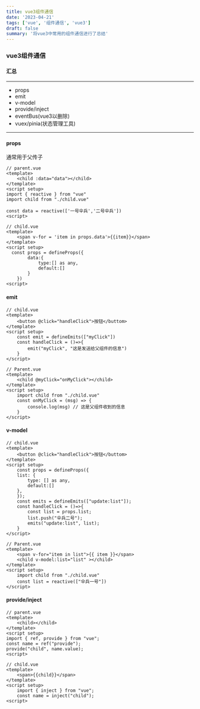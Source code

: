 ```yaml
---
title: vue3组件通信
date: '2023-04-21'
tags: ['vue', '组件通信', 'vue3']
draft: false
summary: '将vue3中常用的组件通信进行了总结'
---
```


### vue3组件通信

#### 汇总
---
+ props
+ emit
+ v-model
+ provide/inject
+ eventBus(vue3以删除)
+ vuex/pinia(状态管理工具)
---
#### props

通常用于父传子
```
// parent.vue
<template>
    <child :data="data"></child>
</template>
<script setup>
import { reactive } from "vue"
import child from "./child.vue"

const data = reactive(['一号伞兵','二号伞兵'])
<script>

// child.vue
<template>
    <span v-for = 'item in props.data'>{{item}}</span>
</template>
<script setup>
  const props = defineProps({
        data:{
            type:[] as any,
            default:[]
        }
    })
<script>
```

#### emit

```
// child.vue 
<template>
    <button @click="handleClick">按钮</buttom>
</template>
<script setup>
    const emit = defineEmits(["myClick"])
    const handleClick = ()=>{
        emit("myClick", "这是发送给父组件的信息")
    }
</script>

// Parent.vue
<template>
    <child @myClick="onMyClick"></child>
</template>
<script setup>
    import child from "./child.vue"
    const onMyClick = (msg) => {
        console.log(msg) // 这是父组件收到的信息
    }
</script>
```

#### v-model

```
// child.vue 
<template>
    <button @click="handleClick">按钮</buttom>
</template>
<script setup>
    const props = defineProps({
    list: {
        type: [] as any,
        default:[]
    },
    });
    const emits = defineEmits(["update:list"]);
    const handleClick = ()=>{
        const list = props.list;
        list.push("伞兵二号");
        emits("update:list", list);
    }
</script>

// Parent.vue
<template>
    <span v-for="item in list">{{ item }}</span>
    <child v-model:list="list" ></child>
</template>
<script setup>
    import child from "./child.vue"
    const list = reactive(["伞兵一号"])
</script>
```

#### provide/inject

```
// parent.vue
<template>
    <child></child>
</template>
<script setup>
import { ref, provide } from "vue";
const name = ref("provide");
provide("child", name.value);
<script>

// child.vue
<template>
    <span>{{child}}</span>
</template>
<script setup>
    import { inject } from "vue";
    const name = inject("child");
<script>
```